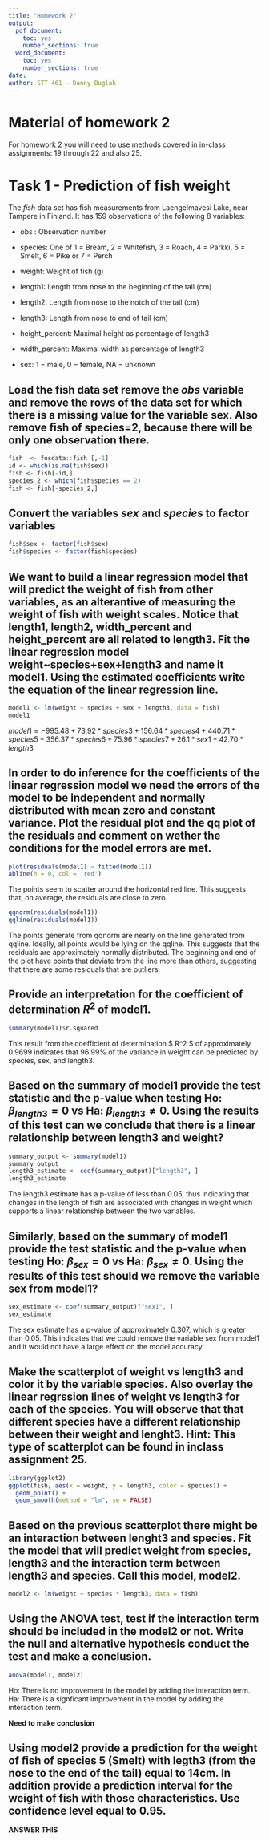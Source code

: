 ```yaml
---
title: "Homework 2"
output:
  pdf_document:
    toc: yes
    number_sections: true
  word_document:
    toc: yes
    number_sections: true
date: 
author: STT 461 - Danny Buglak
---
```


# Material of homework 2

For homework 2 you will need to use methods covered in in-class assignments: 19 through 22 and also 25.

# Task 1 - Prediction of fish weight

The _fish_ data set has fish measurements from Laengelmavesi Lake, near Tampere in  Finland. It has 159 observations of the following 8 variables:

- obs : Observation number

- species: One of 1 = Bream, 2 = Whitefish, 3 = Roach, 4 = Parkki, 5 = Smelt, 6 = Pike or 7 = Perch

- weight: Weight of fish (g)

- length1: Length from nose to the beginning of the tail (cm)

- length2: Length from nose to the notch of the tail (cm)

- length3: Length from nose to end of tail (cm)

- height_percent: Maximal height as percentage of length3

- width_percent: Maximal width as percentage of length3

- sex: 1 = male, 0 = female, NA = unknown



## Load the fish data set remove the _obs_ variable and remove the rows of the data set for which there is a missing value for the variable sex.  Also remove fish of species=2, because there will be only one observation there.

```r
fish  <- fosdata::fish [,-1]
id <- which(is.na(fish$sex))
fish <- fish[-id,]
species_2 <- which(fish$species == 2)
fish <- fish[-species_2,]
```

## Convert the variables _sex_ and _species_ to factor variables

```r
fish$sex <- factor(fish$sex)
fish$species <- factor(fish$species)
```


## We want to build a linear regression model that will predict the weight of fish from other variables, as an alterantive of measuring the weight of fish with weight scales. Notice that length1, length2, width_percent and height_percent are all related to length3. Fit the linear regression model weight~species+sex+length3 and name it model1. Using the estimated coefficients write the equation of the linear regression line.

```r
model1 <- lm(weight ~ species + sex + length3, data = fish)
model1
```

$model1 = -995.48 + 73.92*species3 + 156.64*species4 + 440.71*species5 - 356.37*species6 + 75.96*species7 + 26.1*sex1 + 42.70*length3$

## In order to do inference for the coefficients of the linear regression model we need the errors of the model to be independent and normally distributed with mean zero and constant variance. Plot the residual plot and the qq plot of the residuals and comment on wether the conditions for the model errors are met.

```r
plot(residuals(model1) ~ fitted(model1))
abline(h = 0, col = 'red')
```

The points seem to scatter around the horizontal red line. This suggests that, on average, the residuals are close to zero.

```r
qqnorm(residuals(model1))
qqline(residuals(model1))
```

The points generate from qqnorm are nearly on the line generated from qqline. Ideally, all points would be lying on the qqline. This suggests that the residuals are approximately normally distributed. The beginning and end of the plot have points that deviate from the line more than others, suggesting that there are some residuals that are outliers.

## Provide an interpretation for the coefficient of determination $R^2$ of model1.

```r
summary(model1)$r.squared
```

This result from the coefficient of determination $ R^2 $ of approximately 0.9699 indicates that 96.99% of the variance in weight can be predicted by species, sex, and length3.

## Based on the summary of model1 provide the test statistic and the p-value when testing  Ho: $\beta_{length3} =0$ vs Ha: $\beta_{length3}\neq 0$. Using the results of this test can we conclude that there is a linear relationship between length3 and weight?

```r
summary_output <- summary(model1)
summary_output
length3_estimate <- coef(summary_output)["length3", ]
length3_estimate
```

The length3 estimate has a p-value of less than 0.05, thus indicating that changes in the length of fish are associated with changes in weight which supports a linear relationship between the two variables.

## Similarly, based on the summary of model1 provide the test statistic and the p-value when testing  Ho: $\beta_{sex} =0$ vs Ha: $\beta_{sex}\neq 0$. Using the results of this test should we remove the variable sex from model1?

```r
sex_estimate <- coef(summary_output)["sex1", ]
sex_estimate
```

The sex estimate has a p-value of approximately 0.307, which is greater than 0.05. This indicates that we could remove the variable sex from model1 and it would not have a large effect on the model accuracy.

## Make the scatterplot of weight vs length3 and color it by the variable species. Also overlay the linear regrssion lines of weight vs length3 for each of the species. You will observe that that different species have a different relationship between their weight and lenght3. Hint: This type of scatterplot can be found in inclass assignment 25.

```r
library(ggplot2)
ggplot(fish, aes(x = weight, y = length3, color = species)) +
  geom_point() +
  geom_smooth(method = "lm", se = FALSE)
```


## Based on the previous scatterplot there might be an interaction between lenght3 and species. Fit the model that will predict weight from species, length3 and the interaction term between length3 and species. Call this model, model2.

```r
model2 <- lm(weight ~ species * length3, data = fish)
```

## Using the ANOVA test, test if the interaction term should be included in the model2 or not. Write the null and alternative hypothesis conduct the test and make a conclusion.

```r
anova(model1, model2)
```

Ho: There is no improvement in the model by adding the interaction term.
Ha: There is a signficant improvement in the model by adding the interaction term.

**Need to make conclusion**

## Using model2 provide a prediction for the weight of fish of species 5 (Smelt) with legth3 (from the nose to the end of the tail) equal to 14cm. In addition provide a prediction interval for the weight of fish with those characteristics. Use confidence level equal to 0.95.

**ANSWER THIS**

